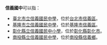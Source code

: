 {{not|信義國小}}
'''信義國中'''可以指：
*[[臺北市立信義國民中學|臺北市立信義國民中學]]，位於[[台北市|台北市]][[信義區_(臺北市)|信義區]]。
*[[基隆市立信義國民中學|基隆市立信義國民中學]]，位於[[基隆市|基隆市]][[信義區_(基隆市)|信義區]]。
*[[彰化縣立信義國民中小學|彰化縣立信義國民中小學]]，位於[[彰化縣|彰化縣]][[彰化市|彰化市]]。
*[[南投縣立信義國民中學|南投縣立信義國民中學]]，位於[[南投縣|南投縣]][[信義鄉_(臺灣)|信義鄉]]。
{{disambig|Cat=台灣國民中學}}